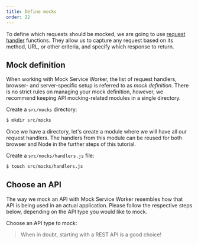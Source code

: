 ```yaml
---
title: Define mocks
order: 22
---
```


To define which requests should be mocked, we are going to use [request handler](/docs/basics/request-handler) functions. They allow us to capture any request based on its method, URL, or other criteria, and specify which response to return.

## Mock definition

When working with Mock Service Worker, the list of request handlers, browser- and server-specific setup is referred to as _mock definition_. There is no strict rules on managing your mock definition, however, we recommend keeping API mocking-related modules in a single directory.

<Action>
  Create a <code>src/mocks</code> directory:
</Action>

```bash
$ mkdir src/mocks
```

Once we have a directory, let's create a module where we will have all our request handlers. The handlers from this module can be reused for both browser and Node in the further steps of this tutorial.

<Action>
  Create a <code>src/mocks/handlers.js</code> file:
</Action>

```bash
$ touch src/mocks/handlers.js
```

## Choose an API

The way we mock an API with Mock Service Worker resembles how that API is being used in an actual application. Please follow the respective steps below, depending on the API type you would like to mock.

<Action>Choose an API type to mock:</Action>


<PageLink
  page={MockingRestApiPage}
  url="/docs/getting-started/mocks/rest-api"
/>
<PageLink
  page={MockingGraphQLApiPage}
  url="/docs/getting-started/mocks/graphql-api"
/>

> When in doubt, starting with a REST API is a good choice!
